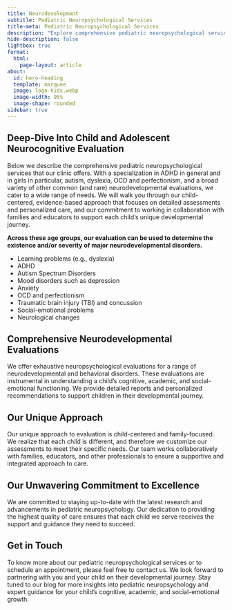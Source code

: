 ```yaml
---
title: Neurodevelopment
subtitle: Pediatric Neuropsychological Services
title-meta: Pediatric Neuropsychological Services
description: "Explore comprehensive pediatric neuropsychological services at our clinic, specializing in ADHD in girls, Autism Spectrum Disorders, dyslexia, and a broad range of neurodevelopmental evaluations. Our child-centered, evidence-based approach focuses on detailed assessments and personalized care, collaborating with families and educators to support each child's unique developmental journey. Stay informed about the latest in pediatric neuropsychology and find expert guidance for your child's cognitive, academic, and social-emotional growth."
hide-description: false
lightbox: true
format:
  html:
    page-layout: article
about:
  id: hero-heading
  template: marquee
  image: logo-kids.webp
  image-width: 95%
  image-shape: rounded
sidebar: true
---
```


:::{#hero-heading}

:::

## Deep-Dive Into Child and Adolescent Neurocognitive Evaluation 

Below we describe the comprehensive pediatric neuropsychological services that our clinic offers. With a specialization in ADHD in general and in girls in particular, autism, dyslexia, OCD and perfectionism, and a broad variety of other common (and rare) neurodevelopmental evaluations, we cater to a wide range of needs. We will walk you through our child-centered, evidence-based approach that focuses on detailed assessments and personalized care, and our commitment to working in collaboration with families and educators to support each child's unique developmental journey.

**Across these age groups, our evaluation can be used to determine the existence
and/or severity of major neurodevelopmental disorders.**

- Learning problems (e.g., dyslexia)
- ADHD
- Autism Spectrum Disorders
- Mood disorders such as depression
- Anxiety
- OCD and perfectionism
- Traumatic brain injury (TBI) and concussion
- Social-emotional problems
- Neurological changes

## Comprehensive Neurodevelopmental Evaluations 

We offer exhaustive neuropsychological evaluations for a range of neurodevelopmental and behavioral disorders. These evaluations are instrumental in understanding a child's cognitive, academic, and social-emotional functioning. We provide detailed reports and personalized recommendations to support children in their developmental journey.

## Our Unique Approach 

Our unique approach to evaluation is child-centered and family-focused. We realize that each child is different, and therefore we customize our assessments to meet their specific needs. Our team works collaboratively with families, educators, and other professionals to ensure a supportive and integrated approach to care.

## Our Unwavering Commitment to Excellence 

We are committed to staying up-to-date with the latest research and advancements in pediatric neuropsychology. Our dedication to providing the highest quality of care ensures that each child we serve receives the support and guidance they need to succeed.

## Get in Touch 

To know more about our pediatric neuropsychological services or to schedule an appointment, please feel free to contact us. We look forward to partnering with you and your child on their developmental journey. Stay tuned to our blog for more insights into pediatric neuropsychology and expert guidance for your child's cognitive, academic, and social-emotional growth.



